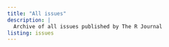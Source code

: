 ```yaml
---
title: "All issues"
description: |
  Archive of all issues published by The R Journal
listing: issues
---
```

